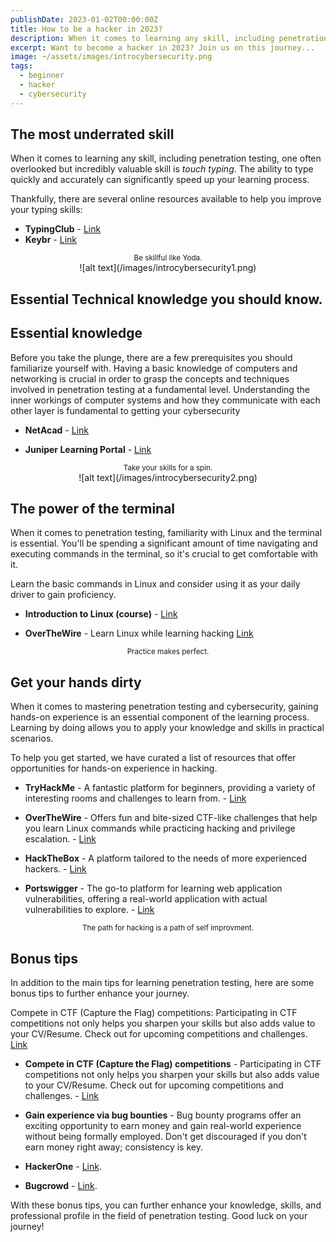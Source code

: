 ```yaml
---
publishDate: 2023-01-02T00:00:00Z
title: How to be a hacker in 2023?
description: When it comes to learning any skill, including penetration testing, one often overlooked but incredibly valuable skill is touch typing. The ability to type quickly and accurately can significantly speed up your learning process. 
excerpt: Want to become a hacker in 2023? Join us on this journey...
image: ~/assets/images/introcybersecurity.png
tags:
  - beginner
  - hacker
  - cybersecurity
---
```



## The most underrated skill

When it comes to learning any skill, including penetration testing, one often overlooked but incredibly valuable skill is *touch typing*. The ability to type quickly and accurately can significantly speed up your learning process. 

Thankfully, there are several online resources available to help you improve your typing skills:

 
- **TypingClub** - [Link](https://www.typingclub.com/)
- **Keybr** - [Link](https://www.keybr.com/)

<center>
<small>
Be skillful like Yoda.
</small>
</center>
<center>![alt text](/images/introcybersecurity1.png)</center>

## Essential Technical knowledge you should know.

## Essential knowledge

Before you take the plunge, there are a few prerequisites you should familiarize yourself with. 
Having a basic knowledge of computers and networking is crucial in order to grasp the concepts and techniques involved in penetration testing at a fundamental level. 
Understanding the inner workings of computer systems and how they communicate with each other layer is fundamental to getting your cybersecurity  

- **NetAcad** - [Link](https://www.netacad.com/)  

- **Juniper Learning Portal** - [Link](https://iam-signin.juniper.net/) 

<center>
  <small>Take your skills for a spin.</small>
</center>
<center>![alt text](/images/introcybersecurity2.png)</center>

## The power of the terminal

When it comes to penetration testing, familiarity with Linux and the terminal is essential. You'll be spending a significant amount of time navigating and executing commands in the terminal, so it's crucial to get comfortable with it.
 
Learn the basic commands in Linux and consider using it as your daily driver to gain proficiency. 

- **Introduction to Linux (course)** - [Link](https://www.youtube.com/watch?v=sWbUDq4S6Y8&ab_channel=freeCodeCamp.org) 

- **OverTheWire** - Learn Linux while learning hacking [Link](https://overthewire.org/wargames/) 

<center>
<small>
Practice makes perfect.
</small>
</center>

## Get your hands dirty

When it comes to mastering penetration testing and cybersecurity, gaining hands-on experience is an essential component of the learning process. Learning by doing allows you to apply your knowledge and skills in practical scenarios. 

To help you get started, we have curated a list of resources that offer opportunities for hands-on experience in hacking.

- **TryHackMe** - A fantastic platform for beginners, providing a variety of interesting rooms and challenges to learn from. - [Link](https://tryhackme.com/) 

- **OverTheWire** - Offers fun and bite-sized CTF-like challenges that help you learn Linux commands while practicing hacking and privilege escalation. - [Link](https://overthewire.org/wargames/) 

- **HackTheBox** - A platform tailored to the needs of more experienced hackers. - [Link](https://hackthebox.com/) 

- **Portswigger** - The go-to platform for learning web application vulnerabilities, offering a real-world application with actual vulnerabilities to explore. - [Link](https://portswigger.net/web-security/) 

<center>
<small>
The path for hacking is a path of self improvment.
</small>
</center>

## Bonus tips

In addition to the main tips for learning penetration testing, here are some bonus tips to further enhance your journey.

Compete in CTF (Capture the Flag) competitions: Participating in CTF competitions not only helps you sharpen your skills but also adds value to your CV/Resume. Check out for upcoming competitions and challenges. [Link](https://ctftime.org/)

- **Compete in CTF (Capture the Flag) competitions** - Participating in CTF competitions not only helps you sharpen your skills but also adds value to your CV/Resume. Check out for upcoming competitions and challenges. - [Link](https://ctftime.org/) 


- **Gain experience via bug bounties**  - Bug bounty programs offer an exciting opportunity to earn money and gain real-world experience without being formally employed. Don't get discouraged if you don't earn money right away; consistency is key. 


- **HackerOne** - [Link](https://www.hackerone.com/). 

- **Bugcrowd** - [Link](https://www.bugcrowd.com/).


With these bonus tips, you can further enhance your knowledge, skills, and professional profile in the field of penetration testing. Good luck on your journey!
